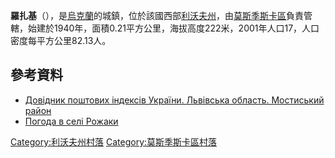 {{coord|49|53|16|N|23|9|14|E|scale:100000|display=title}}

'''羅扎基'''（{{lang-uk|Рожаки}}），是[[烏克蘭|烏克蘭]]的城鎮，位於該國西部[[利沃夫州|利沃夫州]]，由[[莫斯季斯卡區|莫斯季斯卡區]]負責管轄，始建於1940年，面積0.21平方公里，海拔高度222米，2001年人口17，人口密度每平方公里82.13人。

==參考資料==
*[http://www.uaidx.com/13/294/index Довідник поштових індексів України. Львівська область. Мостиський район] {{Wayback|url=http://www.uaidx.com/13/294/index |date=20161018190804 }}
* [http://weather.in.ua/ua/l'vovskaja/22473 Погода в селі Рожаки] {{Wayback|url=http://weather.in.ua/ua/l%27vovskaja/22473 |date=20160305212628 }}

[[Category:利沃夫州村落|Category:利沃夫州村落]]
[[Category:莫斯季斯卡區村落|Category:莫斯季斯卡區村落]]


{{Lviv-geo-stub}}